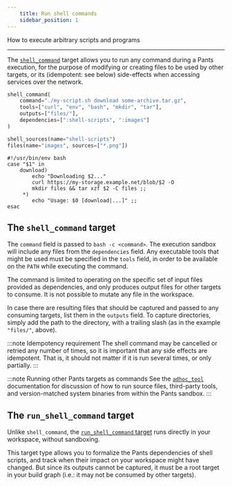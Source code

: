 ```yaml
---
    title: Run shell commands
    sidebar_position: 1
---
```


How to execute arbitrary scripts and programs

---

The [`shell_command`](../../reference/targets/shell_command.mdx) target allows you to run any command during a Pants execution, for the purpose of modifying or creating files to be used by other targets, or its (idempotent: see below) side-effects when accessing services over the network.

```python tab={"label":"BUILD"}
shell_command(
    command="./my-script.sh download some-archive.tar.gz",
    tools=["curl", "env", "bash", "mkdir", "tar"],
    outputs=["files/"],
    dependencies=[":shell-scripts", ":images"]
)

shell_sources(name="shell-scripts")
files(name="images", sources=["*.png"])
```

```shell tab={"label":"my-script.sh"}
#!/usr/bin/env bash
case "$1" in
    download)
        echo "Downloading $2..."
        curl https://my-storage.example.net/blob/$2 -O
        mkdir files && tar xzf $2 -C files ;;
     *)
        echo "Usage: $0 [download|...]" ;;
esac
```

## The `shell_command` target

The `command` field is passed to `bash -c <command>`. The execution sandbox will include any files from the `dependencies` field. Any executable tools that might be used must be specified in the `tools` field, in order to be available on the `PATH` while executing the command.

The command is limited to operating on the specific set of input files provided as dependencies, and only produces output files for other targets to consume. It is not possible to mutate any file in the workspace.

In case there are resulting files that should be captured and passed to any consuming targets, list them in the `outputs` field. To capture directories, simply add the path to the directory, with a trailing slash (as in the example `"files/"`, above).

:::note Idempotency requirement
The shell command may be cancelled or retried any number of times, so it is important that any side effects are idempotent. That is, it should not matter if it is run several times, or only partially.
:::

:::note Running other Pants targets as commands
See the [`adhoc_tool`](../ad-hoc-tools/integrating-new-tools-without-plugins.mdx) documentation for discussion of how to run source files, third-party tools, and version-matched system binaries from within the Pants sandbox.
:::

## The `run_shell_command` target

Unlike `shell_command`, the [`run_shell_command` target](../../reference/targets/run_shell_command.mdx) runs directly in your workspace, without sandboxing.

This target type allows you to formalize the Pants dependencies of shell scripts, and track when their impact on your workspace might have changed. But since its outputs cannot be captured, it must be a root target in your build graph (i.e.: it may not be consumed by other targets).
